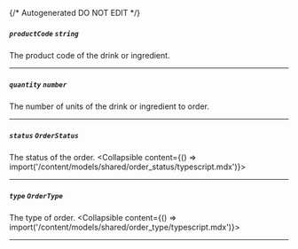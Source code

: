 {/* Autogenerated DO NOT EDIT  */}

##### `productCode` *`string`*
The product code of the drink or ingredient.

---
##### `quantity` *`number`*
The number of units of the drink or ingredient to order.

---
##### `status` *`OrderStatus`*
The status of the order.
<Collapsible content={() => import('/content/models/shared/order_status/typescript.mdx')}>
</Collapsible>

---
##### `type` *`OrderType`*
The type of order.
<Collapsible content={() => import('/content/models/shared/order_type/typescript.mdx')}>
</Collapsible>

---
